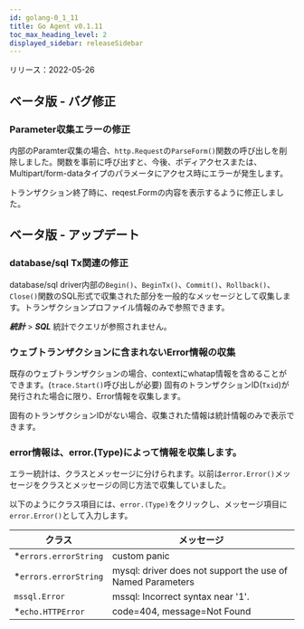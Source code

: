 ```yaml
---
id: golang-0_1_11
title: Go Agent v0.1.11
toc_max_heading_level: 2
displayed_sidebar: releaseSidebar
---
```



リリース：2022-05-26

## ベータ版 - バグ修正

### Parameter収集エラーの修正

内部のParamter収集の場合、`http.Request`の`ParseForm()`関数の呼び出しを削除しました。関数を事前に呼び出すと、今後、ボディアクセスまたは、Multipart/form-dataタイプのパラメータにアクセス時にエラーが発生します。 

トランザクション終了時に、reqest.Formの内容を表示するように修正しました。

## ベータ版 - アップデート

### database/sql Tx関連の修正

database/sql driver内部の`Begin()`、`BeginTx()`、`Commit()`、`Rollback()`、`Close()`関数のSQL形式で収集された部分を一般的なメッセージとして収集します。トランザクションプロファイル情報のみで参照できます。 

**_統計_** > **_SQL_** 統計でクエリが参照されません。

### ウェブトランザクションに含まれないError情報の収集

既存のウェブトランザクションの場合、contextにwhatap情報を含めることができます。(`trace.Start()`呼び出しが必要) 固有のトランザクションID(`Txid`)が発行された場合に限り、Error情報を収集します。 

固有のトランザクションIDがない場合、収集された情報は統計情報のみで表示できます。 

### error情報は、error.(Type)によって情報を収集します。

エラー統計は、クラスとメッセージに分けられます。以前は`error.Error()`メッセージをクラスとメッセージの同じ方法で収集していました。 

以下のようにクラス項目には、`error.(Type)`をクリックし、メッセージ項目に`error.Error()`として入力します。 

| クラス                    | メッセージ                                                      |
| ---------------------- | ---------------------------------------------------------- |
| \*`errors.errorString` | custom panic                                               |
| \*`errors.errorString` | mysql: driver does not support the use of Named Parameters |
| `mssql.Error`          | mssql: Incorrect syntax near '1'.                          |
| \*`echo.HTTPError`     | code=404, message=Not Found                                |
